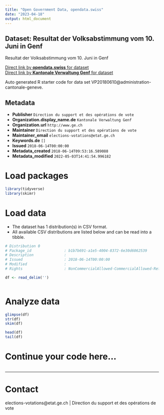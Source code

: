 ```yaml
---
title: "Open Government Data, opendata.swiss"
date: "2023-04-18"
output: html_document
---
```


## Dataset: Resultat der Volksabstimmung vom 10. Juni in Genf

Resultat der Volksabstimmung vom 10. Juni in Genf

[Direct link by **opendata.swiss** for dataset](https://opendata.swiss/de/dataset/votation-populaire-du-10-juin-2018)<br>
[Direct link by **Kantonale Verwaltung Genf** for dataset]()

Auto generated R starter code for data set VP20180610@administration-cantonale-geneve.

## Metadata

- **Publisher** `Direction du support et des opérations de vote`
- **Organization.display_name.de** `Kantonale Verwaltung Genf`
- **Organization.url** `http://www.ge.ch`
- **Maintainer** `Direction du support et des opérations de vote`
- **Maintainer_email** `elections-votations@etat.ge.ch`
- **Keywords.de** `[]`
- **Issued** `2018-06-14T00:00:00`
- **Metadata_created** `2018-06-14T09:53:16.589088`
- **Metadata_modified** `2022-05-03T14:41:54.996182`


# Load packages

```r

library(tidyverse)
library(skimr)

```

# Load data

-   The dataset has 1 distribution(s) in CSV format.
-   All available CSV distributions are listed below and can be read into a tibble.

```r

# Distribution 0
# Package_id               : b1b7b691-a1e5-4004-8372-6e30d6062539
# Description              : 
# Issued                   : 2018-06-14T00:00:00
# Modified                 : 
# Rights                   : NonCommercialAllowed-CommercialAllowed-ReferenceRequired

df <- read_delim('')



```

# Analyze data

```r

glimpse(df)
str(df)
skim(df)

head(df)
tail(df)

```

# Continue your code here...

```r

```

------------------------------------------------------------------------

# Contact

elections-votations@etat.ge.ch | Direction du support et des opérations de vote
